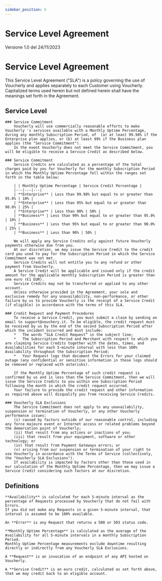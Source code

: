 ```yaml
---
sidebar_position: 5
---
```


# Service Level Agreement

Versione 1.0 del 24/11/2023

Service Level Agreement
================================================================================================

This Service Level Agreement ("SLA") is a policy governing the use of Voucherly and applies separately to each Customer using Voucherly. 
Capitalized terms used herein but not defined herein shall have the meanings set forth in the Agreement.


## Service Level

    ### Service Commitment
        Voucherly will use commercially reasonable efforts to make Voucherly 's services available with a Monthly Uptime Percentage, during any monthly Subscription Period, of  (a) at least 99.98% if the Enterprise plan applies, or (b) at least 99% if the Business plan applies (the "Service Commitment").
        In the event Voucherly does not meet the Service Commitment, you will be eligible to receive a Service Credit as described below.

    ### Service Commitment
        Service Credits are calculated as a percentage of the total charges paid by you for Voucherly for the monthly Subscription Period in which the Monthly Uptime Percentage fell within the ranges set forth in the table below:    

        | | Monthly Uptime Percentage | Service Credit Percentage |
        |---|---|---|
        | **Enterprise** | Less than 99.98% but equal to or greater than 95.0% | 10% |
        | **Enterprise** | Less than 95% but equal to or greater than 90.0% | 25% |
        | **Enterprise** | Less than 90% | 50% |
        | **Business** | Less than 99% but equal to or greater than 95.0% | 10% |
        | **Business** | Less than 95% but equal to or greater than 90.0% | 25% |
        | **Business** | Less than 90% | 50% |

        We will apply any Service Credits only against future Voucherly payments otherwise due from you. 
        At our discretion, we may issue the Service Credit to the credit card you used to pay for the Subscription Period in which the Service Commitment was not met. 
        Service Credits will not entitle you to any refund or other payment from Voucherly. 
        A Service Credit will be applicable and issued only if the credit amount for the applicable monthly Subscription Period is greater than one euro (€1 EUR). 
        Service Credits may not be transferred or applied to any other account. 
        Unless otherwise provided in the Agreement, your sole and exclusive remedy for any unavailability, non-performance, or other failure by us to provide Voucherly is the receipt of a Service Credit (if eligible) in accordance with the terms of this SLA.

    ### Credit Request and Payment Procedures
        To receive a Service Credit, you must submit a claim by sending an email to support@vouchery.it. To be eligible, the credit request must be received by us by the end of the second Subscription Period after which the incident occurred and must include:
        *   The words “SLA Credit Request” in the subject line;
        *   The Subscription Period and Merchant with respect to which you are claiming Service Credits together with the dates, times, and Availabilities for each 5-minute interval with less than 100% Availability throughout the Subscription Period;
        *   Your Request logs that document the Errors for your claimed outage (any confidential or sensitive information in these logs should be removed or replaced with asterisks).

        If the Monthly Uptime Percentage of such credit request is confirmed by us and is less than the Service Commitment, then we will issue the Service Credits to you within one Subscription Period following the month in which the credit request occurred. 
        Your failure to provide the credit request and other information as required above will disqualify you from receiving Service Credits.

    ### Voucherly SLA Exclusions
        The Service Commitment does not apply to any unavailability, suspension or termination of Voucherly, or any other Voucherly performance issues: 
        (i) caused by factors outside of our reasonable control, including any force majeure event or Internet access or related problems beyond the demarcation point of Voucherly;
        (ii) that result from any actions or inactions of you; 
        (iii) that result from your equipment, software or other technology; or 
        (iv) that result from Payment Gateways errors; or 
        (v) arising from our suspension or termination of your right to use Voucherly in accordance with the Terms of Service (collectively, the "Voucherly SLA Exclusions"). 
        If availability is impacted by factors other than those used in our calculation of the Monthly Uptime Percentage, then we may issue a Service Credit considering such factors at our discretion.


## Definitions
    **Availability** is calculated for each 5-minute interval as the percentage of Requests processed by Voucherly that do not fail with Errors. 
    If you did not make any Requests in a given 5-minute interval, that interval is assumed to be 100% available.

    An **Error** is any Request that returns a 500 or 503 status code.

    **Monthly Uptime Percentage** is calculated as the average of the Availability for all 5-minute intervals in a monthly Subscription Period. 
    Monthly Uptime Percentage measurements exclude downtime resulting directly or indirectly from any Voucherly SLA Exclusions.

    A **Request** is an invocation of an endpoint of any API hosted on Voucherly.

    A **Service Credit** is an euro credit, calculated as set forth above, that we may credit back to an eligible account.